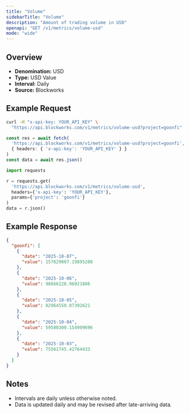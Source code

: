 ```yaml
---
title: "Volume"
sidebarTitle: "Volume"
description: "Amount of trading volume in USD"
openapi: "GET /v1/metrics/volume-usd"
mode: "wide"
---
```


## Overview

- **Denomination:** USD
- **Type:** USD Value
- **Interval:** Daily
- **Source:** Blockworks

## Example Request

<CodeGroup>

```bash cURL
curl -H "x-api-key: YOUR_API_KEY" \
  "https://api.blockworks.com/v1/metrics/volume-usd?project=goonfi"
```

```typescript TypeScript
const res = await fetch(
  'https://api.blockworks.com/v1/metrics/volume-usd?project=goonfi',
  { headers: { 'x-api-key': 'YOUR_API_KEY' } }
)
const data = await res.json()
```

```python Python
import requests

r = requests.get(
  'https://api.blockworks.com/v1/metrics/volume-usd',
  headers={'x-api-key': 'YOUR_API_KEY'},
  params={'project': 'goonfi'}
)
data = r.json()
```

</CodeGroup>

## Example Response

```json
{
  "goonfi": [
    {
      "date": "2025-10-07",
      "value": 157629807.19895208
    },
    {
      "date": "2025-10-06",
      "value": 98666228.96021886
    },
    {
      "date": "2025-10-05",
      "value": 82964550.07392621
    },
    {
      "date": "2025-10-04",
      "value": 59580300.154999696
    },
    {
      "date": "2025-10-03",
      "value": 75561745.42764433
    }
  ]
}
```

## Notes
- Intervals are daily unless otherwise noted.
- Data is updated daily and may be revised after late-arriving data.